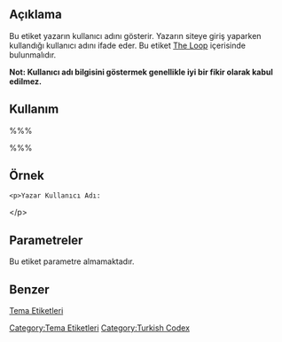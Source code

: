 == Açıklama ==

Bu etiket yazarın kullanıcı adını gösterir. Yazarın siteye giriş yaparken kullandığı kullanıcı adını ifade eder. Bu etiket [[The Loop]] içerisinde bulunmalıdır.  

'''Not: Kullanıcı adı bilgisini göstermek genellikle iyi bir fikir olarak kabul edilmez.'''

== Kullanım ==

%%% <?php the_author_login(); ?> %%%

== Örnek ==

 &lt;p&gt;Yazar Kullanıcı Adı: <?php the_author_login(); ?>&lt;/p&gt;

== Parametreler ==

Bu etiket parametre almamaktadır.

== Benzer ==

{{Etiketler Yazar Etiketleri}}

[[tr:Tema_Etiketleri|Tema Etiketleri]]
[[Category:Tema Etiketleri]]
[[Category:Turkish Codex]]